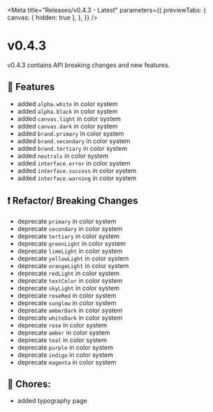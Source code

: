 
<Meta
  title="Releases/v0.4.3 - Latest"
  parameters={{
    previewTabs: {
      canvas: { hidden: true },
    },
  }}
/>

# v0.4.3

v0.4.3 contains API breaking changes and new features.

## 🚀 Features

- added `alpha.white` in color system
- added `alpha.black` in color system
- added `canvas.light` in color system
- added `canvas.dark` in color system
- added `brand.primary` in color system
- added `brand.secondary` in color system
- added `brand.tertiary` in color system
- added `neutrals` in color system
- added `interface.error` in color system
- added `interface.success` in color system
- added `interface.warning` in color system

## ❗ Refactor/ Breaking Changes

- deprecate `primary` in color system
- deprecate `secondary` in color system
- deprecate `tertiary` in color system
- deprecate `greenLight` in color system
- deprecate `limeLight` in color system
- deprecate `yellowLight` in color system
- deprecate `orangeLight` in color system
- deprecate `redLight` in color system
- deprecate `textColor` in color system
- deprecate `skyLight` in color system
- deprecate `roseRed` in color system
- deprecate `sunglow` in color system
- deprecate `amberDark` in color system
- deprecate `whiteDark` in color system
- deprecate `rose` in color system
- deprecate `amber` in color system
- deprecate `teal` in color system
- deprecate `purple` in color system
- deprecate `indigo` in color system
- deprecate `magenta` in color system

## 🧹 Chores:

- added typography page
